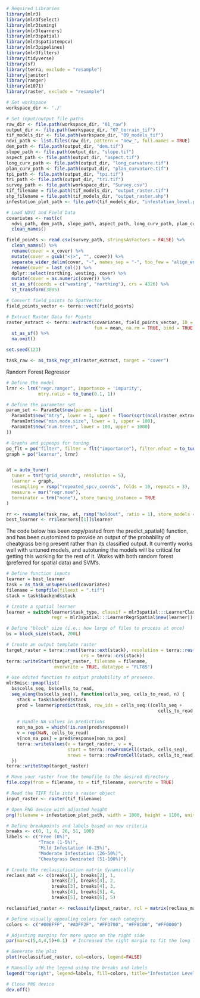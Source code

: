 
```r
# Required Libraries
library(mlr3)
library(mlr3fselect)
library(mlr3tuning)
library(mlr3learners)
library(mlr3spatial)
library(mlr3spatiotempcv)
library(mlr3pipelines)
library(mlr3filters)
library(tidyverse)
library(sf)
library(terra, exclude = "resample")
library(janitor)
library(ranger)
library(e1071)
library(raster, exclude = "resample")
```

```r
# Set workspace
workspace_dir <- './'

# Set input/output file paths
raw_dir <- file.path(workspace_dir, "01_raw")
output_dir <- file.path(workspace_dir, "07_terrain_tif")
tif_models_dir <- file.path(workspace_dir, "09_models_tif")
ndvi_path <- list.files(raw_dir, pattern = "new_", full.names = TRUE)
dem_path <- file.path(output_dir, "dem.tif")
slope_path <- file.path(output_dir, "slope.tif")
aspect_path <- file.path(output_dir, "aspect.tif")
long_curv_path <- file.path(output_dir, "long_curvature.tif")
plan_curv_path <- file.path(output_dir, "plan_curvature.tif")
tpi_path <- file.path(output_dir, "tpi.tif")
tri_path <- file.path(output_dir, "tri.tif")
survey_path <- file.path(workspace_dir, "Survey.csv")
tif_filename = file.path(tif_models_dir, "output_raster.tif")
shp_filename = file.path(tif_models_dir, "output_raster.shp")
infestation_plot_path <- file.path(tif_models_dir, "infestation_level.png")
```

```r
# Load NDVI and Field Data
covariates <- rast(c(
  ndvi_path, dem_path, slope_path, aspect_path, long_curv_path, plan_curv_path, tpi_path, tri_path)) %>% 
  clean_names()

field_points <- read.csv(survey_path, stringsAsFactors = FALSE) %>%
  clean_names() %>%
  rename(cover = x_cover) %>%
  mutate(cover = gsub("<|>", "", cover)) %>% 
  separate_wider_delim(cover, "-", names_sep = "-", too_few = "align_end") %>% 
  rename(cover = last_col()) %>% 
  dplyr::select(northing, westing, cover) %>% 
  mutate(cover = as.numeric(cover)) %>% 
  st_as_sf(coords = c("westing", "northing"), crs = 4326) %>% 
  st_transform(3005)
```

```r
# Convert field_points to SpatVector
field_points_vector <- terra::vect(field_points)

# Extract Raster Data for Points
raster_extract <- terra::extract(covariates, field_points_vector, ID = FALSE,
                                 fun = mean, na.rm = TRUE, bind = TRUE) %>%
  st_as_sf() %>%
  na.omit()

```

```r
set.seed(123)

task_raw <- as_task_regr_st(raster_extract, target = "cover")
```

Random Forest Regressor

```r
# Define the model
lrnr <- lrn("regr.ranger", importance = 'impurity',
            mtry.ratio = to_tune(0.1, 1))

# Define the parameter set
param_set <- ParamSet$new(params = list(
  ParamInt$new("mtry", lower = 1, upper = floor(sqrt(ncol(raster_extract)))),
  ParamInt$new("min.node.size", lower = 1, upper = 100),
  ParamInt$new("num.trees", lower = 100, upper = 1000)
))

# Graphs and pipeops for tuning
po_flt = po("filter", filter = flt("importance"), filter.nfeat = to_tune(5, task_raw$ncol))
graph = po("learner", lrnr)


at = auto_tuner(
  tuner = tnr("grid_search", resolution = 5),
  learner = graph,
  resampling = rsmp("repeated_spcv_coords", folds = 10, repeats = 3),
  measure = msr("regr.mse"), 
  terminator = trm("none"), store_tuning_instance = TRUE
)

rr <- resample(task_raw, at, rsmp("holdout", ratio = 1), store_models = TRUE)
best_learner <- rr$learners[[1]]$learner
```

The code below has been copy/pasted from the predict_spatial() function, and has been customized to provide an output of the probability of cheatgrass being present rather than its classified output. It currently works well with untuned models, and autotuning the models will be critical for getting this working for the rest of it. Works with both random forest (preferred for spatial data) and SVM's.

```r
# Define function inputs
learner = best_learner
task = as_task_unsupervised(covariates)
filename = tempfile(fileext = ".tif")
stack = task$backend$stack

# Create a spatial learner
learner = switch(learner$task_type, classif = mlr3spatial:::LearnerClassifSpatial$new(learner), 
                 regr = mlr3spatial:::LearnerRegrSpatial$new(learner))

# Define "block" size (i.e.: how large of files to process at once)
bs = block_size(stack, 200L)

# Create an output template raster
target_raster = terra::rast(terra::ext(stack), resolution = terra::res(stack), 
                            crs = terra::crs(stack))
terra::writeStart(target_raster, filename = filename, 
                  overwrite = TRUE, datatype = "FLT8S")

# Use edited function to output probability of presence.
mlr3misc::pmap(list(
  bs$cells_seq, bs$cells_to_read, 
  seq_along(bs$cells_seq)), function(cells_seq, cells_to_read, n) {
    stack = task$backend$stack
    pred = learner$predict(task, row_ids = cells_seq:((cells_seq + 
                                                         cells_to_read - 1)))
    
    # Handle NA values in predictions
    non_na_pos = which(!is.nan(pred$response))
    v = rep(NaN, cells_to_read)
    v[non_na_pos] = pred$response[non_na_pos]
    terra::writeValues(x = target_raster, v = v, 
                       start = terra::rowFromCell(stack, cells_seq), 
                       nrows = terra::rowFromCell(stack, cells_to_read))
  })
terra::writeStop(target_raster)

# Move your raster from the tempfile to the desired directory
file.copy(from = filename, to = tif_filename, overwrite = TRUE)
```

```r
# Read the TIFF file into a raster object
input_raster <- raster(tif_filename)

# Open PNG device with adjusted height
png(filename = infestation_plot_path, width = 1000, height = 1100, units = "px", res = 96)

# Define breakpoints and labels based on new criteria
breaks <- c(0, 1, 6, 26, 51, 100)
labels <- c("Free (0%)",
            "Trace (1-5%)",
            "Mild Infestation (6-25%)",
            "Moderate Infestation (26-50%)",
            "Cheatgrass Dominated (51-100%)")

# Create the reclassification matrix dynamically
reclass_mat <- c(breaks[1], breaks[2], 1,
                 breaks[2], breaks[3], 2,
                 breaks[3], breaks[4], 3,
                 breaks[4], breaks[5], 4,
                 breaks[5], breaks[6], 5)

reclassified_raster <- reclassify(input_raster, rcl = matrix(reclass_mat, ncol=3, byrow=TRUE))

# Define visually appealing colors for each category
colors <- c("#00BFFF", "#ADFF2F", "#FFD700", "#FF8C00", "#FF0000")

# Adjusting margins for more space on the right side
par(mar=c(5,4,4,5)+0.1)  # Increased the right margin to fit the long labels

# Generate the plot
plot(reclassified_raster, col=colors, legend=FALSE)

# Manually add the legend using the breaks and labels
legend("topright", legend=labels, fill=colors, title="Infestation Level", cex=0.8)

# Close PNG device
dev.off()

```
